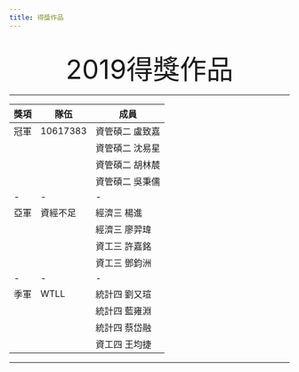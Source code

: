 ```yaml
---
title: 得獎作品
---
```

<br>
<center><font size="10" > 2019得獎作品 </font></p></center>
___


| 獎項  |  隊伍 |  成員 | 
|---|---|---|
| 冠軍 |10617383 |  資管碩二 盧致嘉 |  
|   |   |  資管碩二 沈易星  |   
|   |   |  資管碩二 胡林辳 |   
|   |   | 資管碩二 吳秉儒  |
| -|-|-|
| 亞軍 |資經不足 |  經濟三 楊進 |  
|   |   |  經濟三 廖羿瑋  |   
|   |   |  資工三 許嘉銘 |   
|   |   | 資工三 鄧鈞洲  |
|-|-|-|
| 季軍 |WTLL| 統計四 劉又瑄   |  
|   |   |  統計四 藍雍淵  |   
|   |   |  統計四 蔡岱融 |   
|   |   | 資工四 王均捷  |

___